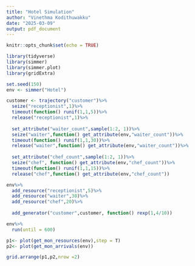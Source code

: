 ```yaml
---
title: "Hotel Simulation"
author: "Vinethma Kodithuwakku"
date: "2025-03-09"
output: pdf_document
---
```


```r
knitr::opts_chunk$set(echo = TRUE)
```

```r
library(tidyverse)
library(simmer)
library(simmer.plot)
library(gridExtra)
```

```r
set.seed(150)
env <- simmer("Hotel")

customer <- trajectory("customer")%>%
  seize("receptionist",1)%>%
  timeout(function() runif(1,1,5))%>%
  release("receptionist",1)%>%
  
  set_attribute("waiter_count",sample(1:2, 1))%>%
  seize("waiter",function() get_attribute(env,"waiter_count"))%>%
  timeout(function() runif(1,1,30))%>%
  release("waiter",function() get_attribute(env,"waiter_count"))%>%
  
  set_attribute("chef_count",sample(1:2, 1))%>%
  seize("chef", function() get_attribute(env,"chef_count"))%>%
  timeout(function() runif(1,1,15))%>%
  release("chef",function() get_attribute(env,"chef_count"))

env%>%
  add_resource("receptionist",5)%>%
  add_resource("waiter",30)%>%
  add_resource("chef",20)%>%
  
  add_generator("customer",customer, function() rexp(1,4/10))

env%>%
  run(until = 600)

```

```r
p1<- plot(get_mon_resources(env),step = T)
p2<- plot(get_mon_arrivals(env))

grid.arrange(p1,p2,nrow =2)
```